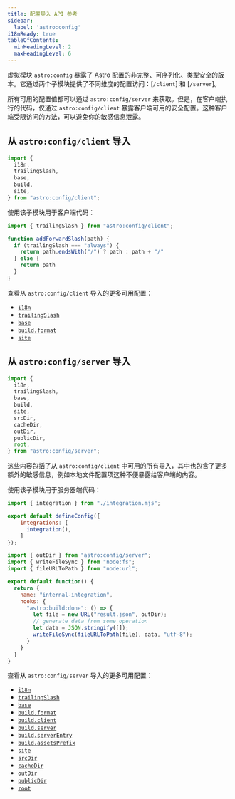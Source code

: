 ```yaml
---
title: 配置导入 API 参考
sidebar:
  label: 'astro:config'
i18nReady: true
tableOfContents:
  minHeadingLevel: 2
  maxHeadingLevel: 6
---
```



<p><Since v="5.7.0" /></p>

虚拟模块 `astro:config` 暴露了 Astro 配置的非完整、可序列化、类型安全的版本。它通过两个子模块提供了不同维度的配置访问：[`/client`] 和 [`/server`]。

所有可用的配置值都可以通过 `astro:config/server` 来获取。但是，在客户端执行的代码，仅通过 `astro:config/client` 暴露客户端可用的安全配置。这种客户端受限访问的方法，可以避免你的敏感信息泄露。

## 从 `astro:config/client` 导入

```js
import {
  i18n, 
  trailingSlash,
  base,
  build,
  site,
} from "astro:config/client";
```

使用该子模块用于客户端代码：

```js title="src/utils.js" ins={1} ins="trailingSlash"
import { trailingSlash } from "astro:config/client";

function addForwardSlash(path) {
  if (trailingSlash === "always") {
    return path.endsWith("/") ? path : path + "/"
  } else {
    return path
  }
}
```

查看从 `astro:config/client` 导入的更多可用配置：

- [`i18n`](/zh-cn/reference/configuration-reference/#i18n)
- [`trailingSlash`](/zh-cn/reference/configuration-reference/#trailingslash)
- [`base`](/zh-cn/reference/configuration-reference/#base)
- [`build.format`](/zh-cn/reference/configuration-reference/#buildformat)
- [`site`](/zh-cn/reference/configuration-reference/#site)

## 从 `astro:config/server` 导入

```js
import {
  i18n, 
  trailingSlash,
  base,
  build,
  site,
  srcDir,
  cacheDir,
  outDir,
  publicDir,
  root,
} from "astro:config/server";
```

这些内容包括了从 `astro:config/client` 中可用的所有导入，其中也包含了更多额外的敏感信息，例如本地文件配置项这种不便暴露给客户端的内容。

使用该子模块用于服务器端代码：

```js title="astro.config.mjs"
import { integration } from "./integration.mjs";

export default defineConfig({
    integrations: [
      integration(),
    ]
});
```

```js title="integration.mjs" ins={1} ins="outDir"
import { outDir } from "astro:config/server";
import { writeFileSync } from "node:fs";
import { fileURLToPath } from "node:url";

export default function() {
  return {
    name: "internal-integration",
    hooks: {
      "astro:build:done": () => {
        let file = new URL("result.json", outDir);
        // generate data from some operation
        let data = JSON.stringify([]);
        writeFileSync(fileURLToPath(file), data, "utf-8");
      }
    }
  }
}
```

查看从 `astro:config/server` 导入的更多可用配置：

- [`i18n`](/zh-cn/reference/configuration-reference/#i18n)
- [`trailingSlash`](/zh-cn/reference/configuration-reference/#trailingslash)
- [`base`](/zh-cn/reference/configuration-reference/#base)
- [`build.format`](/zh-cn/reference/configuration-reference/#buildformat)
- [`build.client`](/zh-cn/reference/configuration-reference/#buildclient)
- [`build.server`](/zh-cn/reference/configuration-reference/#buildserver)
- [`build.serverEntry`](/zh-cn/reference/configuration-reference/#buildserverentry)
- [`build.assetsPrefix`](/zh-cn/reference/configuration-reference/#buildassetsprefix)
- [`site`](/zh-cn/reference/configuration-reference/#site)
- [`srcDir`](/zh-cn/reference/configuration-reference/#srcdir)
- [`cacheDir`](/zh-cn/reference/configuration-reference/#cachedir)
- [`outDir`](/zh-cn/reference/configuration-reference/#outdir)
- [`publicDir`](/zh-cn/reference/configuration-reference/#publicdir)
- [`root`](/zh-cn/reference/configuration-reference/#root)
